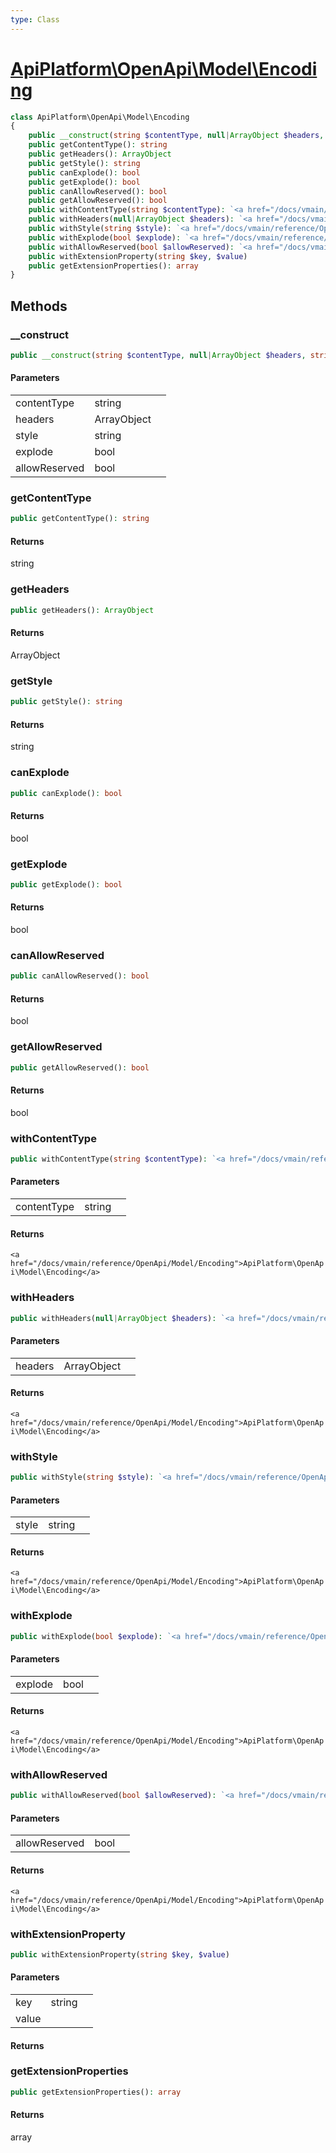 ```yaml
---
type: Class
---
```


# [ApiPlatform\OpenApi\Model\Encoding](/docs/vmain/reference/OpenApi/Model/Encoding)



```php
class ApiPlatform\OpenApi\Model\Encoding
{
    public __construct(string $contentType, null|ArrayObject $headers, string $style, bool $explode, bool $allowReserved)
    public getContentType(): string
    public getHeaders(): ArrayObject
    public getStyle(): string
    public canExplode(): bool
    public getExplode(): bool
    public canAllowReserved(): bool
    public getAllowReserved(): bool
    public withContentType(string $contentType): `<a href="/docs/vmain/reference/OpenApi/Model/Encoding">ApiPlatform\OpenApi\Model\Encoding</a>`
    public withHeaders(null|ArrayObject $headers): `<a href="/docs/vmain/reference/OpenApi/Model/Encoding">ApiPlatform\OpenApi\Model\Encoding</a>`
    public withStyle(string $style): `<a href="/docs/vmain/reference/OpenApi/Model/Encoding">ApiPlatform\OpenApi\Model\Encoding</a>`
    public withExplode(bool $explode): `<a href="/docs/vmain/reference/OpenApi/Model/Encoding">ApiPlatform\OpenApi\Model\Encoding</a>`
    public withAllowReserved(bool $allowReserved): `<a href="/docs/vmain/reference/OpenApi/Model/Encoding">ApiPlatform\OpenApi\Model\Encoding</a>`
    public withExtensionProperty(string $key, $value)
    public getExtensionProperties(): array
}
```
## Methods

### __construct



```php
public __construct(string $contentType, null|ArrayObject $headers, string $style, bool $explode, bool $allowReserved)
```

#### Parameters

<table><tbody>
<tr><td>contentType</td><td>string</td><td></td></tr><tr><td>headers</td><td>ArrayObject</td><td></td></tr><tr><td>style</td><td>string</td><td></td></tr><tr><td>explode</td><td>bool</td><td></td></tr><tr><td>allowReserved</td><td>bool</td><td></td></tr>
</tbody>
</table>

### getContentType



```php
public getContentType(): string
```

#### Returns

string

### getHeaders



```php
public getHeaders(): ArrayObject
```

#### Returns

ArrayObject

### getStyle



```php
public getStyle(): string
```

#### Returns

string

### canExplode



```php
public canExplode(): bool
```

#### Returns

bool

### getExplode



```php
public getExplode(): bool
```

#### Returns

bool

### canAllowReserved



```php
public canAllowReserved(): bool
```

#### Returns

bool

### getAllowReserved



```php
public getAllowReserved(): bool
```

#### Returns

bool

### withContentType



```php
public withContentType(string $contentType): `<a href="/docs/vmain/reference/OpenApi/Model/Encoding">ApiPlatform\OpenApi\Model\Encoding</a>`
```

#### Parameters

<table><tbody>
<tr><td>contentType</td><td>string</td><td></td></tr>
</tbody>
</table>

#### Returns

`<a href="/docs/vmain/reference/OpenApi/Model/Encoding">ApiPlatform\OpenApi\Model\Encoding</a>`

### withHeaders



```php
public withHeaders(null|ArrayObject $headers): `<a href="/docs/vmain/reference/OpenApi/Model/Encoding">ApiPlatform\OpenApi\Model\Encoding</a>`
```

#### Parameters

<table><tbody>
<tr><td>headers</td><td>ArrayObject</td><td></td></tr>
</tbody>
</table>

#### Returns

`<a href="/docs/vmain/reference/OpenApi/Model/Encoding">ApiPlatform\OpenApi\Model\Encoding</a>`

### withStyle



```php
public withStyle(string $style): `<a href="/docs/vmain/reference/OpenApi/Model/Encoding">ApiPlatform\OpenApi\Model\Encoding</a>`
```

#### Parameters

<table><tbody>
<tr><td>style</td><td>string</td><td></td></tr>
</tbody>
</table>

#### Returns

`<a href="/docs/vmain/reference/OpenApi/Model/Encoding">ApiPlatform\OpenApi\Model\Encoding</a>`

### withExplode



```php
public withExplode(bool $explode): `<a href="/docs/vmain/reference/OpenApi/Model/Encoding">ApiPlatform\OpenApi\Model\Encoding</a>`
```

#### Parameters

<table><tbody>
<tr><td>explode</td><td>bool</td><td></td></tr>
</tbody>
</table>

#### Returns

`<a href="/docs/vmain/reference/OpenApi/Model/Encoding">ApiPlatform\OpenApi\Model\Encoding</a>`

### withAllowReserved



```php
public withAllowReserved(bool $allowReserved): `<a href="/docs/vmain/reference/OpenApi/Model/Encoding">ApiPlatform\OpenApi\Model\Encoding</a>`
```

#### Parameters

<table><tbody>
<tr><td>allowReserved</td><td>bool</td><td></td></tr>
</tbody>
</table>

#### Returns

`<a href="/docs/vmain/reference/OpenApi/Model/Encoding">ApiPlatform\OpenApi\Model\Encoding</a>`

### withExtensionProperty



```php
public withExtensionProperty(string $key, $value)
```

#### Parameters

<table><tbody>
<tr><td>key</td><td>string</td><td></td></tr><tr><td>value</td><td></td><td></td></tr>
</tbody>
</table>

#### Returns



### getExtensionProperties



```php
public getExtensionProperties(): array
```

#### Returns

array
